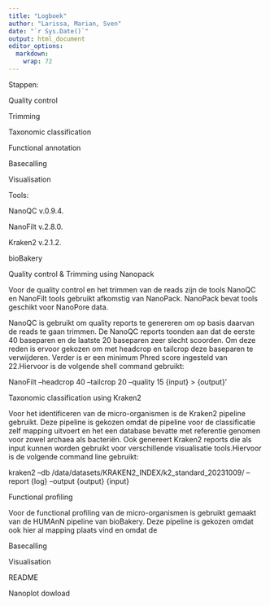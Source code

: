 ```yaml
---
title: "Logboek"
author: "Larissa, Marian, Sven"
date: "`r Sys.Date()`"
output: html_document
editor_options: 
  markdown: 
    wrap: 72
---
```


Stappen:

Quality control

Trimming

Taxonomic classification

Functional annotation

Basecalling

Visualisation

Tools:

NanoQC v.0.9.4.

NanoFilt v.2.8.0.

Kraken2 v.2.1.2.

bioBakery

Quality control & Trimming using Nanopack

Voor de quality control en het trimmen van de reads zijn de tools NanoQC en NanoFilt tools gebruikt afkomstig van NanoPack. NanoPack bevat tools geschikt voor NanoPore data.

NanoQC is gebruikt om quality reports te genereren om op basis daarvan de reads te gaan trimmen. De NanoQC reports toonden aan dat de eerste 40 baseparen en de laatste 20 baseparen zeer slecht scoorden. Om deze reden is ervoor gekozen om met headcrop en tailcrop deze baseparen te verwijderen. Verder is er een minimum Phred score ingesteld van 22.Hiervoor is de volgende shell command gebruikt:

NanoFilt --headcrop 40 --tailcrop 20 --quality 15 {input} > {output}'

Taxonomic classification using Kraken2

Voor het identificeren van de micro-organismen is de Kraken2 pipeline gebruikt. Deze pipeline is gekozen omdat de pipeline voor de classificatie zelf mapping uitvoert en het een database bevatte met referentie genomen voor zowel archaea als bacteriën. Ook genereert Kraken2 reports die als input kunnen worden gebruikt voor verschillende visualisatie tools.Hiervoor is de volgende command line gebruikt:

kraken2 --db /data/datasets/KRAKEN2_INDEX/k2_standard_20231009/ --report {log} --output {output} {input}

Functional profiling

Voor de functional profiling van de micro-organismen is gebruikt gemaakt van de HUMAnN pipeline van bioBakery. Deze pipeline is gekozen omdat ook hier al mapping plaats vind en omdat de

Basecalling

Visualisation

README

Nanoplot dowload
